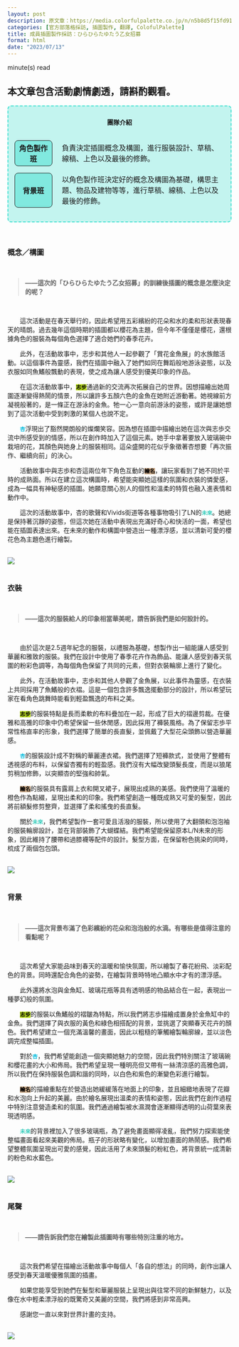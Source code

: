 ```yaml
---
layout: post
description: 原文章：https://media.colorfulpalette.co.jp/n/n5b8d5f15fd91 | 此篇訪談翻譯僅作為個人練習。
categories: [官方部落格採訪, 插圖製作, 翻譯, ColofulPalette]
title: 成員插圖製作採訪：ひらひらたゆたう乙女招募
format: html
date: "2023/07/13"
---
```

<script type="module" src="main.js"></script>

<span id="reading-tag"><span id="time"></span> minute(s) read</span>

::: {.callout-warning appearance="simple"}
## 本文章包含活動劇情劇透，請斟酌觀看。
:::


<div style="border:2px turquoise dashed;padding:0px 12px 0px 12px;border-radius:8px;background-color:rgba(64,224,208, 0.3) !important;" class="team-info">
<p style="text-align:center;font-weight:bold;margin-top:25px">團隊介紹</p>
<table style="border:none;border-collapse: separate;border-spacing: 2px 15px;">
<tr style="border:none;background-color:transparent;">
<th style="text-align:center;width:18%; border:1px solid;border-radius:8px;background-color:rgba(64,224,208, 0.5)">角色製作班</th>
<td style="border:none;padding-left:20px">負責決定插圖概念及構圖，進行服裝設計、草稿、線稿、上色以及最後的修飾。</td>
</tr>
<tr style="border:none;background-color:transparent;background-color:transparent;">
<th style="text-align:center;border:1px solid;border-radius:8px;background-color:rgba(64,224,208, 0.5)">背景班</th>
<td style="border:none;padding-left:20px">以角色製作班決定好的概念及構圖為基礎，構思主題、物品及建物等等，進行草稿、線稿、上色以及最後的修飾。</td>
</tr>
</table>
</div>
<br>

### 概念／構圖
<br>
<blockquote style="font-weight:bold;"> ——這次的「ひらひらたゆたう乙女招募」的訓練後插圖的概念是怎麼決定的呢？</blockquote>
<br>

&emsp;&emsp;這次活動是在春天舉行的，因此希望用五彩繽紛的花朵和水的柔和形狀表現春天的晴朗。過去幾年這個時期的插圖都以櫻花為主題，但今年不僅僅是櫻花，還根據角色的服裝為每個角色選擇了適合她們的春季花卉。


&emsp;&emsp;此外，在活動故事中，志步和其他人一起參觀了「賞花金魚展」的水族館活動。以這個事件為靈感，我們在插圖中融入了她們如同在舞蹈般地游泳姿態，以及衣服如同魚鰭般飄動的表現，使之成為讓人感受到優美印象的作品。


&emsp;&emsp;在這次活動故事中，<code style="background-color:#BBDD22"><span style="color:black;font-weight:bold;">志步</span></code>通過新的交流再次拓展自己的世界。因想描繪出她周圍逐漸變得熱鬧的情景，所以讓許多五顏六色的金魚在她附近游動著。她視線前方凝視般著的，是一條正在游泳的金魚。牠一心一意向前游泳的姿態，或許是讓她想到了這次活動中受到刺激的某個人也說不定。


&emsp;&emsp;<code><span style="color:#00BBDD;font-weight:bold;">杏</span></code>浮現出了豁然開朗般的燦爛笑容。因為想在插圖中描繪出她在這次與志歩交流中所感受到的情感，所以在創作時加入了這個元素。她手中拿著要放入玻璃碗中栽培的花，其顏色與她身上的服裝相同。這朵盛開的花似乎象徵著杏想要「再次振作、繼續向前」的決心。


&emsp;&emsp;活動故事中與志歩和杏這兩位年下角色互動的<code style="background-color:#CCAA88"><span style="color:black;font-weight:bold;">繪名</span></code>，讓玩家看到了她不同於平時的成熟面。所以在建立這次構圖時，希望能突顯她這樣的氛圍和衣裝的憐愛感，成為一幅具有神秘感的插圖。她願意關心別人的個性和溫柔的特質也融入進表情和動作中。


&emsp;&emsp;這次的活動故事中，杏的歌聲和Vivids街道等各種事物吸引了LN的<code><span style="color:#33CCBB;font-weight:bold;">未來</span></code>。她總是保持著沉靜的姿態，但這次她在活動中表現出充滿好奇心和快活的一面，希望也能在插圖表達出來。在未來的動作和構圖中營造出一種漂浮感，並以清新可愛的櫻花色為主題色進行繪製。

<br>
<img src="https://assets.st-note.com/img/1682660715441-Iu1haWHVKB.png?width=2000&height=2000&fit=bounds&format=jpg&quality=85">
<br><br>

### 衣裝
<br>
<blockquote style="font-weight:bold;"> ——這次的服裝給人的印象相當華美呢，請告訴我們是如何設計的。 </blockquote>
<br>



&emsp;&emsp;由於這次是2.5週年紀念的服裝，以禮服為基礎，想製作出一組能讓人感受到華麗和雅致的服裝。我們在設計中使用了春季花卉作為飾品、能讓人感受到春天氛圍的粉彩色調等，為每個角色保留了共同的元素，但對衣裝輪廓上進行了變化。

&emsp;&emsp;此外，在活動故事中，志歩和其他人參觀了金魚展，以此事件為靈感，在衣裝上共同採用了魚鰭般的衣褶。這是一個包含許多飄逸擺動部分的設計，所以希望玩家在看角色跳舞時能看到輕盈飄逸的布料之美。



&emsp;&emsp;<code style="background-color:#BBDD22"><span style="color:black;font-weight:bold;">志步</span></code>的服裝特點是長而柔軟的布料疊加在一起，形成了巨大的褶邊剪裁。在優雅和高雅的印象中仍希望保留一些休閒感，因此採用了褲裝風格。為了保留志歩平常性格直率的形象，我們選擇了簡單的長直髮，並佩戴了大型花朵頭飾以營造華麗感。


&emsp;&emsp;<code><span style="color:#00BBDD;font-weight:bold;">杏</span></code>的服裝設計成不對稱的華麗連衣裙。我們選擇了短褲款式，並使用了整體有透視感的布料，以保留杏獨有的輕盈感。我們沒有大幅改變頭髮長度，而是以狼尾剪稍加修飾，以突顯杏的堅強和帥氣。


&emsp;&emsp;<code style="background-color:#CCAA88"><span style="color:black;font-weight:bold;">繪名</span></code>的服裝具有露肩上衣和開叉裙子，展現出成熟的美感。我們使用了溫暖的橙色作為點綴，呈現出柔和的印象。我們希望創造一種既成熟又可愛的髮型，因此將前額髮修剪整齊，並選擇了柔和搖曳的長直髮。


&emsp;&emsp;關於<code><span style="color:#33CCBB;font-weight:bold;">未來</span></code>，我們希望製作一套可愛且活潑的服裝，所以使用了大翻領和泡泡袖的服裝輪廓設計，並在背部裝飾了大蝴蝶結。我們希望能保留原本L/N未來的形象，因此維持了腰帶和過膝襪等配件的設計。髮型方面，在保留粉色挑染的同時，梳成了兩個包包頭。

<br>
<img src="https://assets.st-note.com/img/1682660741573-N9Gu4EG87I.png?width=2000&height=2000&fit=bounds&format=jpg&quality=85">
<br><br>

### 背景
<br>
<blockquote style="font-weight:bold;"> ——這次背景布滿了色彩繽紛的花朵和泡泡般的水滴。有哪些是值得注意的看點呢？  </blockquote>
<br>

&emsp;&emsp;這次希望大家能品味到春天的溫暖和愉快氛圍，所以繪製了春花紛飛、淡彩配色的背景。同時還配合角色的姿勢，在繪製背景時特地凸顯水中才有的漂浮感。 

&emsp;&emsp;此外還將水泡與金魚缸、玻璃花瓶等具有透明感的物品結合在一起，表現出一種夢幻般的氛圍。


&emsp;&emsp;<code style="background-color:#BBDD22"><span style="color:black;font-weight:bold;">志步</span></code>的服裝以魚鰭般的褶皺為特點，所以我們將志歩描繪成置身於金魚缸中的金魚。我們選擇了與衣服的黃色和綠色相搭配的背景，並挑選了突顯春天花卉的顏色。我們希望建立一個充滿溫馨的畫面，因此以粗糙的筆觸繪製輪廓線，並以淡色調完成整幅插圖。


&emsp;&emsp;對於<code><span style="color:#00BBDD;font-weight:bold;">杏</span></code>，我們希望能創造一個突顯她魅力的空間，因此我們特別關注了玻璃碗和櫻花畫的大小和佈局。我們希望呈現一種明亮但又帶有一絲清涼感的高雅色調，所以我們在保持服裝色調和諧的同時，以白色和紫色的漸變色彩進行繪製。


&emsp;&emsp;<code style="background-color:#CCAA88"><span style="color:black;font-weight:bold;">繪名</span></code>的描繪重點在於營造出她緩緩落在地面上的印象，並且細緻地表現了花瓣和水泡向上升起的美麗。由於繪名展現出溫柔的表情和姿態，因此我們在創作過程中特別注意營造柔和的氛圍。我們通過繪製被水濕潤會逐漸顯得透明的山荷葉來表現透明感。


&emsp;&emsp;<code><span style="color:#33CCBB;font-weight:bold;">未來</span></code>的背景裡加入了很多玻璃瓶，為了避免畫面顯得凌亂，我們努力探索能使整幅畫面看起來美觀的佈局。瓶子的形狀略有變化，以增加畫面的熱鬧感。我們希望整體氛圍呈現出可愛的感覺，因此活用了未來頭髮的粉紅色，將背景統一成清新的粉色和水藍色。

<br>
<img src="https://assets.st-note.com/img/1682660789998-MxcI4q2pJl.png?width=2000&height=2000&fit=bounds&format=jpg&quality=85">
<br><br>

### 尾聲

<br>
<blockquote style="font-weight:bold;"> ——請告訴我們您在繪製此插圖時有哪些特別注重的地方。 </blockquote>
<br>

&emsp;&emsp;這次我們希望在描繪出活動故事中每個人「各自的想法」的同時，創作出讓人感受到春天溫暖優雅氛圍的插畫。

&emsp;&emsp;如果您能享受到她們在髮型和華麗服裝上呈現出與往常不同的新鮮魅力，以及像在水中輕柔漂浮般的既驚奇又美麗的空間，我們將感到非常高興。


&emsp;&emsp;感謝您一直以來對世界計畫的支持。

<br>
<img src="https://assets.st-note.com/img/1682660810045-k7nmjKpF2E.png?width=2000&height=2000&fit=bounds&format=jpg&quality=85">
<br><br>